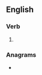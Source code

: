 ==English==

===Verb===
{{head|en|verb form}}

# {{en-third-person singular of|sever}}

===Anagrams===
* {{anagrams|en|a=eerssv|'verses|Esvres|Sèvres|serves|verses}}